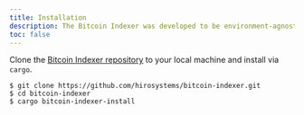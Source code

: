 ```yaml
---
title: Installation
description: The Bitcoin Indexer was developed to be environment-agnostic. Below are the different ways to install and build on your machine.
toc: false
---
```

Clone the [Bitcoin Indexer repository](https://github.com/hirosystems/bitcoin-indexer) to your local machine and install via `cargo`.

```terminal
$ git clone https://github.com/hirosystems/bitcoin-indexer.git
$ cd bitcoin-indexer
$ cargo bitcoin-indexer-install
```